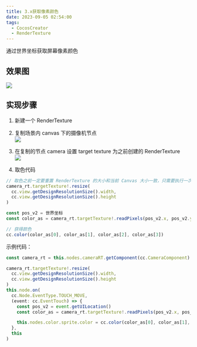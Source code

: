 ```yaml
---
title: 3.x获取像素颜色
date: 2023-09-05 02:54:00
tags:
  - CocosCreator
  - RenderTexture
---
```


通过世界坐标获取屏幕像素颜色

## 效果图

![](https://gitee.com/muzzik/images/raw/master/%E5%8D%9A%E5%AE%A2/%E7%AC%94%E8%AE%B0/Cocos/CocosCreator/3.x%E8%8E%B7%E5%8F%96%E5%83%8F%E7%B4%A0%E9%A2%9C%E8%89%B2/%E5%8A%A8%E7%94%BB.gif)

## 实现步骤

1. 新建一个 RenderTexture

1. 复制场景内 canvas 下的摄像机节点
   \
   ![](https://gitee.com/muzzik/images/raw/master/%E5%8D%9A%E5%AE%A2/%E7%AC%94%E8%AE%B0/Cocos/CocosCreator/3.x%E8%8E%B7%E5%8F%96%E5%83%8F%E7%B4%A0%E9%A2%9C%E8%89%B2/%E8%8A%82%E7%82%B9%E6%A0%91.png)

1. 在复制的节点 camera 设置 target texture 为之前创建的 RenderTexture
   \
   ![](https://gitee.com/muzzik/images/raw/master/%E5%8D%9A%E5%AE%A2/%E7%AC%94%E8%AE%B0/Cocos/CocosCreator/3.x%E8%8E%B7%E5%8F%96%E5%83%8F%E7%B4%A0%E9%A2%9C%E8%89%B2/%E5%B1%9E%E6%80%A7%E9%9D%A2%E6%9D%BF.png)

1. 取色代码

```typescript
// 取色之前一定要重置 RenderTexture 的大小和当前 Canvas 大小一致，只需要执行一次（屏幕大小变更时也需执行）
camera_rt.targetTexture!.resize(
  cc.view.getDesignResolutionSize().width,
  cc.view.getDesignResolutionSize().height
)

const pos_v2 = 世界坐标
const color_as = camera_rt.targetTexture!.readPixels(pos_v2.x, pos_v2.y, 1, 1)!

// 获得颜色
cc.color(color_as[0], color_as[1], color_as[2], color_as[3])
```

示例代码：

```typescript
const camera_rt = this.nodes.cameraRT.getComponent(cc.CameraComponent)!

camera_rt.targetTexture!.resize(
  cc.view.getDesignResolutionSize().width,
  cc.view.getDesignResolutionSize().height
)
this.node.on(
  cc.Node.EventType.TOUCH_MOVE,
  (event: cc.EventTouch) => {
    const pos_v2 = event.getUILocation()
    const color_as = camera_rt.targetTexture!.readPixels(pos_v2.x, pos_v2.y, 1, 1)!

    this.nodes.color.sprite.color = cc.color(color_as[0], color_as[1], color_as[2], color_as[3])
  },
  this
)
```
